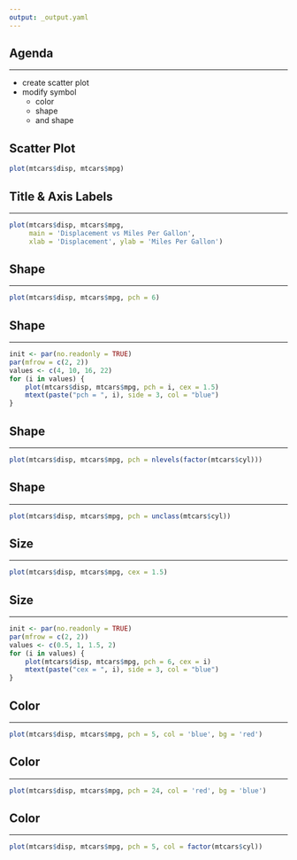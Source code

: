 ```yaml
---
output: _output.yaml
---
```


## {data-background="thankyou.png"}

## Agenda

<hr>

- create scatter plot
- modify symbol
    - color
    - shape 
    - and shape


## Scatter Plot

```r
plot(mtcars$disp, mtcars$mpg)
```

## Title & Axis Labels

<hr>

```r
plot(mtcars$disp, mtcars$mpg,
     main = 'Displacement vs Miles Per Gallon',
     xlab = 'Displacement', ylab = 'Miles Per Gallon')
```

## Shape

<hr>

```r
plot(mtcars$disp, mtcars$mpg, pch = 6)
```

## Shape 

<hr>

```r
init <- par(no.readonly = TRUE)
par(mfrow = c(2, 2))
values <- c(4, 10, 16, 22)
for (i in values) {
    plot(mtcars$disp, mtcars$mpg, pch = i, cex = 1.5)
    mtext(paste("pch = ", i), side = 3, col = "blue")
}
```

## Shape

<hr>

```r
plot(mtcars$disp, mtcars$mpg, pch = nlevels(factor(mtcars$cyl)))
```

## Shape

<hr>

```r
plot(mtcars$disp, mtcars$mpg, pch = unclass(mtcars$cyl))
```

## Size

<hr>

```r
plot(mtcars$disp, mtcars$mpg, cex = 1.5)
```

## Size

<hr>

```r
init <- par(no.readonly = TRUE)
par(mfrow = c(2, 2))
values <- c(0.5, 1, 1.5, 2)
for (i in values) {
    plot(mtcars$disp, mtcars$mpg, pch = 6, cex = i)
    mtext(paste("cex = ", i), side = 3, col = "blue")
}
```

## Color

<hr>

```r
plot(mtcars$disp, mtcars$mpg, pch = 5, col = 'blue', bg = 'red')
```

## Color

<hr>

```r
plot(mtcars$disp, mtcars$mpg, pch = 24, col = 'red', bg = 'blue')
```

## Color

<hr>

```r
plot(mtcars$disp, mtcars$mpg, pch = 5, col = factor(mtcars$cyl))
```

## {data-background="thankyou.png"}

<!-- To do: -->
<!--   - add intro slide -->
<!--   - show how to fit regression line -->